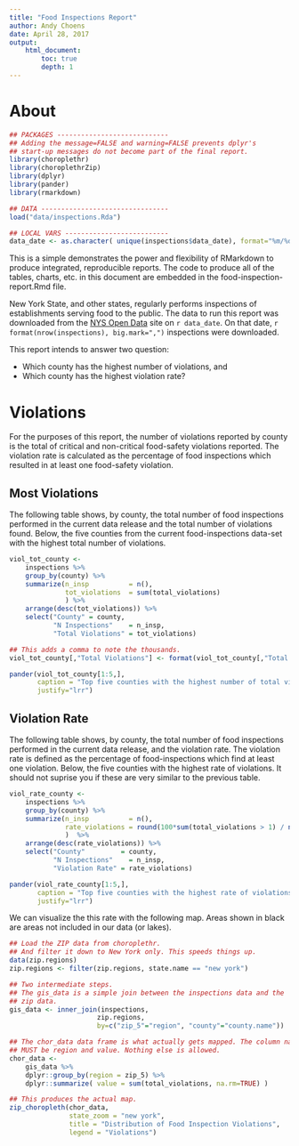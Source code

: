 ```yaml
---
title: "Food Inspections Report"
author: Andy Choens
date: April 28, 2017
output: 
    html_document:
        toc: true
        depth: 1
---
```


# About

```r

## PACKAGES ----------------------------
## Adding the message=FALSE and warning=FALSE prevents dplyr's
## start-up messages do not become part of the final report.
library(choroplethr)
library(choroplethrZip)
library(dplyr)
library(pander)
library(rmarkdown)

## DATA --------------------------------
load("data/inspections.Rda")

## LOCAL VARS --------------------------
data_date <- as.character( unique(inspections$data_date), format="%m/%d/%Y")

```

This is a simple demonstrates the power and flexibility of RMarkdown
to produce integrated, reproducible reports. The code to produce all
of the tables, charts, etc. in this document are embedded in the
food-inspection-report.Rmd file.

New York State, and other states, regularly performs inspections of
establishments serving food to the public. The data to run this report
was downloaded from
the
[NYS Open Data](https://dev.socrata.com/foundry/health.data.ny.gov/f285-x9ha) site
on `r data_date`. On that date, 
`r format(nrow(inspections), big.mark=",")` 
inspections were downloaded.

This report intends to answer two question: 

- Which county has the highest number of violations, and 
- Which county has the highest violation rate?

# Violations

For the purposes of this report, the number of violations reported by
county is the total of critical and non-critical food-safety
violations reported. The violation rate is calculated as the
percentage of food inspections which resulted in at least one
food-safety violation.

## Most Violations

The following table shows, by county, the total number of food
inspections performed in the current data release and the total number
of violations found. Below, the five counties from the current
food-inspections data-set with the highest total number of violations.

```r

viol_tot_county <-
    inspections %>%
    group_by(county) %>%
    summarize(n_insp          = n(),
              tot_violations  = sum(total_violations)
              ) %>%
    arrange(desc(tot_violations)) %>%
    select("County" = county,
           "N Inspections"    = n_insp,
           "Total Violations" = tot_violations)

## This adds a comma to note the thousands.
viol_tot_county[,"Total Violations"] <- format(viol_tot_county[,"Total Violations"], big.mark = ",")

pander(viol_tot_county[1:5,],
       caption = "Top five counties with the highest number of total violations",
       justify="lrr")

```

## Violation Rate

The following table shows, by county, the total number of food
inspections performed in the current data release, and the violation
rate. The violation rate is defined as the percentage of
food-inspections which find at least one violation. Below, the five
counties with the highest rate of violations. It should not suprise
you if these are very similar to the previous table.

```r

viol_rate_county <-
    inspections %>%
    group_by(county) %>%
    summarize(n_insp          = n(),
              rate_violations = round(100*sum(total_violations > 1) / n(),2)
              )  %>%
    arrange(desc(rate_violations)) %>%
    select("County"         = county,
           "N Inspections"    = n_insp,
           "Violation Rate" = rate_violations)

pander(viol_rate_county[1:5,],
       caption = "Top five counties with the highest rate of violations",
       justify="lrr")

```

We can visualize the this rate with the following map. Areas shown in
black are areas not included in our data (or lakes).

```r
## Load the ZIP data from choroplethr.
## And filter it down to New York only. This speeds things up.
data(zip.regions)
zip.regions <- filter(zip.regions, state.name == "new york")

## Two intermediate steps.
## The gis_data is a simple join between the inspections data and the
## zip data.
gis_data <- inner_join(inspections,
                      zip.regions,
                      by=c("zip_5"="region", "county"="county.name"))

## The chor_data data frame is what actually gets mapped. The column names
## MUST be region and value. Nothing else is allowed.
chor_data <-
    gis_data %>%
    dplyr::group_by(region = zip_5) %>%
    dplyr::summarize( value = sum(total_violations, na.rm=TRUE) )

## This produces the actual map.
zip_choropleth(chor_data, 
               state_zoom = "new york",
               title = "Distribution of Food Inspection Violations",
               legend = "Violations")

```
